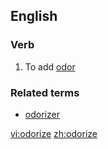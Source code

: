==English==

===Verb===
{{en-verb|odorizes|odorizing|odorized|odorized}}

# To add [[odor]]



===Related terms===
*[[odorizer]]

[[vi:odorize]]
[[zh:odorize]]